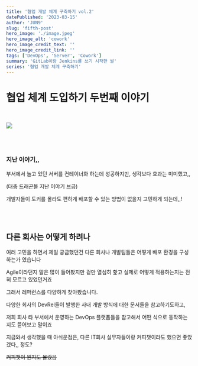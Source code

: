```yaml
---
title: '협업 개발 체계 구축하기 vol.2'
datePublished: '2023-03-15'
author: 'JUN9'
slug: 'fifth-post'
hero_image: './image.jpeg'
hero_image_alt: 'cowork'
hero_image_credit_text: ''
hero_image_credit_link: ''
tags: ['DevOps', 'Server', 'Cowork']
summary: 'GitLab이랑 Jenkins를 쓰기 시작한 썰'
series: '협업 개발 체계 구축하기'
---
```


# 협업 체계 도입하기 두번째 이야기

<br />

![](1.jpeg)

<br />
<br />

### 지난 이야기,,

부서에서 놀고 있던 서버를 컨테이너화 하는데 성공하지만, 생각보다 효과는 미미했고,,

(대충 드래곤볼 지난 이야기 브금)

개발자들이 도커를 몰라도 편하게 배포할 수 있는 방법이 없을지 고민하게 되는데,,!

<br />
<br />

## 다른 회사는 어떻게 하려나

여러 고민을 하면서 제일 궁금했던건 다른 회사나 개발팀들은 어떻게 배포 환경을 구성하는가 였습니다

Agile이라던지 말은 많이 들어봤지만 겉만 열심히 핥고 실제로 어떻게 적용하는지는 전혀 모르고 있었던거죠

그래서 레퍼런스를 다양하게 찾아봤습니다.

다양한 회사의 DevRel들이 발행한 사내 개발 방식에 대한 문서들을 참고하기도하고,

저희 회사 타 부서에서 운영하는 DevOps 플랫폼들을 참고해서 어떤 식으로 동작하는지도 뜯어보고 말이죠

지금와서 생각했을 때 아쉬운점은, 다른 IT회사 실무자들이랑 커피챗이라도 했으면 좋았겠다,, 정도?

~~커피챗이 뭔지도 몰랐음~~
